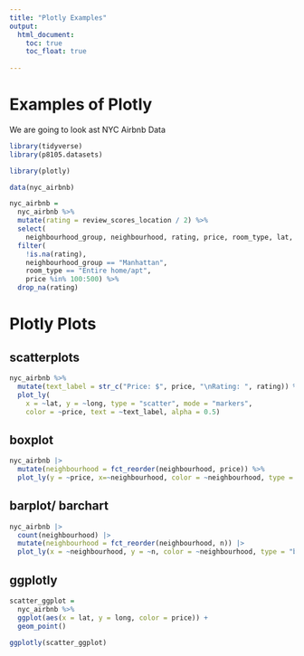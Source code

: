 ```yaml
---
title: "Plotly Examples"
output: 
  html_document:
    toc: true
    toc_float: true
  
---
```


# Examples of Plotly

We are going to look ast NYC Airbnb Data 

```r
library(tidyverse)
library(p8105.datasets)

library(plotly)
```


```r
data(nyc_airbnb)

nyc_airbnb = 
  nyc_airbnb %>%  
  mutate(rating = review_scores_location / 2) %>% 
  select(
    neighbourhood_group, neighbourhood, rating, price, room_type, lat, long) %>% 
  filter(
    !is.na(rating), 
    neighbourhood_group == "Manhattan",
    room_type == "Entire home/apt",
    price %in% 100:500) %>% 
  drop_na(rating)
```


# Plotly Plots 

## scatterplots 

```r

nyc_airbnb %>% 
  mutate(text_label = str_c("Price: $", price, "\nRating: ", rating)) %>%  
  plot_ly(
    x = ~lat, y = ~long, type = "scatter", mode = "markers", 
    color = ~price, text = ~text_label, alpha = 0.5)


```

## boxplot 

```r
nyc_airbnb |> 
  mutate(neighbourhood = fct_reorder(neighbourhood, price)) %>%  
  plot_ly(y = ~price, x=~neighbourhood, color = ~neighbourhood, type = "box", colors = "viridis")
```



## barplot/ barchart 
```r
nyc_airbnb |> 
  count(neighbourhood) |> 
  mutate(neighbourhood = fct_reorder(neighbourhood, n)) |> 
  plot_ly(x = ~neighbourhood, y = ~n, color = ~neighbourhood, type = "bar", colors = "viridis")

```



## ggplotly 


```r
scatter_ggplot = 
  nyc_airbnb %>% 
  ggplot(aes(x = lat, y = long, color = price)) +
  geom_point() 

ggplotly(scatter_ggplot)
```














